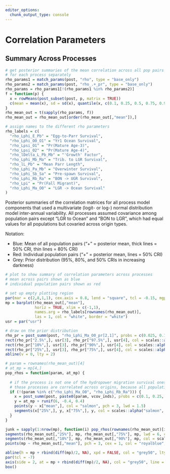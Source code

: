 ```yaml
---
editor_options: 
  chunk_output_type: console
---
```


# Correlation Parameters {.tabset .tabset-pills}

## Summary Across Processes

```r
# get posterior summaries of the mean correlation across all pop pairs
# for each process separately
rho_params1 = match_params(post, "rho", type = "base_only")
rho_params2 = match_params(post, "rho_.+_pr", type = "base_only")
rho_params = rho_params1[!(rho_params1 %in% rho_params2)]
f = function(p) {
  x = rowMeans(post_subset(post, p, matrix = TRUE))
  c(mean = mean(x), sd = sd(x), quantile(x, c(0.1, 0.25, 0.5, 0.75, 0.9)))
}
rho_mean_out = t(sapply(rho_params, f))
rho_mean_out = rho_mean_out[order(rho_mean_out[,"mean"]),]

# assign names to the different rho parameters
rho_labels = c(
  "rho_Lphi_E_Pb" = "Egg-to-Parr Survival",
  "rho_Lphi_O0_O1" = "Yr1 Ocean Survival",
  "rho_Lpsi_O1" = "Pr(Mature Age-3)",
  "rho_Lpsi_O2" = "Pr(Mature Age-4)",
  "rho_lDelta_L_Pb_Mb" = "'Growth' Factor",
  "rho_Lphi_Mb_Ma" = "Trib. to LGR Survival",
  "rho_lL_Pb" = "Mean Parr Length",
  "rho_Lphi_Pa_Mb" = "Overwinter Survival",
  "rho_Lphi_Sb_Sa" = "Pre-spawn Survival",
  "rho_Lphi_Rb_Ra" = "BON -> UGR Survival",
  "rho_Lpi" = "Pr(Fall Migrant)",
  "rho_Lphi_Ma_O0" = "LGR -> Ocean Survival"
)
```

Posterior summaries of the correlation matrices for all process model components that used a multivariate (logit- or log-) normal distribution model inter-annual variability.
All processes assumed covariance among population pairs except "LGR to Ocean" and "BON to LGR", which had equal values for all populations but covaried across origin types.

Notation:

* Blue: Mean of all population pairs ("+" = posterior mean, thick lines = 50% CRI, thin lines = 80% CRI)
* Red: Individual population pairs ("+" = posterior mean, lines = 50% CRI)
* Grey: Prior distribution (95%, 80%, and 50% CRIs in increasing darkness)

```r
# plot to show summary of correlation parameters across processes
# mean across pairs shown as blue
# individual population pairs shown as red

# set up empty plotting region
par(mar = c(2,8,1,1), cex.axis = 0.8, lend = "square", tcl = -0.15, mgp = c(2,0.35,0), yaxs = "i", lend = "square", ljoin ="mitre")
mp = barplot(rho_mean_out[,"mean"], 
             horiz = TRUE, xlim = c(-1,1),
             names.arg = rho_labels[rownames(rho_mean_out)],
             las = 1, col = "white", border = "white")
usr = par("usr")

# draw on the prior distribution
rho_pr = post_summ(post, "rho_Lphi_Ma_O0_pr[2,1]", probs = c(0.025, 0.1, 0.25, 0.75, 0.9, 0.975))
rect(rho_pr["2.5%",], usr[3], rho_pr["97.5%",], usr[4], col = scales::alpha("grey25", 0.15), border = NA)
rect(rho_pr["10%",], usr[3], rho_pr["90%",], usr[4], col = scales::alpha("grey25", 0.15), border = NA)
rect(rho_pr["25%",], usr[3], rho_pr["75%",], usr[4], col = scales::alpha("grey25", 0.15), border = NA)
abline(v = 0, lty = 2)

# param = rownames(rho_mean_out)[4]
# at_mp = mp[4,]
pop_rhos = function(param, at_mp) {
  
  # if the process is not one of the hydropower migration survival ones, do this
  # those processes are correlated across origins, because all populations share the same values each year
  if (!(param %in% c("rho_Lphi_Ma_O0", "rho_Lphi_Rb_Ra"))) {
    x = post_summ(post, paste0(param, vcov_inds), probs = c(0.1, 0.25, 0.75, 0.9))
    y = at_mp + runif(6, -0.4, 0.4)
    points(y ~ x["mean",], col = "salmon", pch = 3, lwd = 1.5)
    segments(x["25%",], y, x["75%",], y, col = scales::alpha("salmon", 0.5))
  } 
}

junk = sapply(1:nrow(mp), function(i) pop_rhos(rownames(rho_mean_out)[i], mp[i,]))
segments(rho_mean_out[,"25%"], mp, rho_mean_out[,"75%"], mp, lwd = 6, col = scales::alpha("royalblue", 0.55))
segments(rho_mean_out[,"10%"], mp, rho_mean_out[,"90%"], mp, col = scales::alpha("royalblue", 0.55))
points(mp ~ rho_mean_out[,"mean"], pch = 3, cex = 1, col = "royalblue", lwd = 3)

abline(h = mp + rbind(diff(mp)/2, NA), xpd = FALSE, col = "grey50", lty = 2)
par(tcl = -7)
axis(side = 2, at = mp + rbind(diff(mp)/2, NA), col = "grey50", line = NA, labels = FALSE, lty = 2)
box()
```

